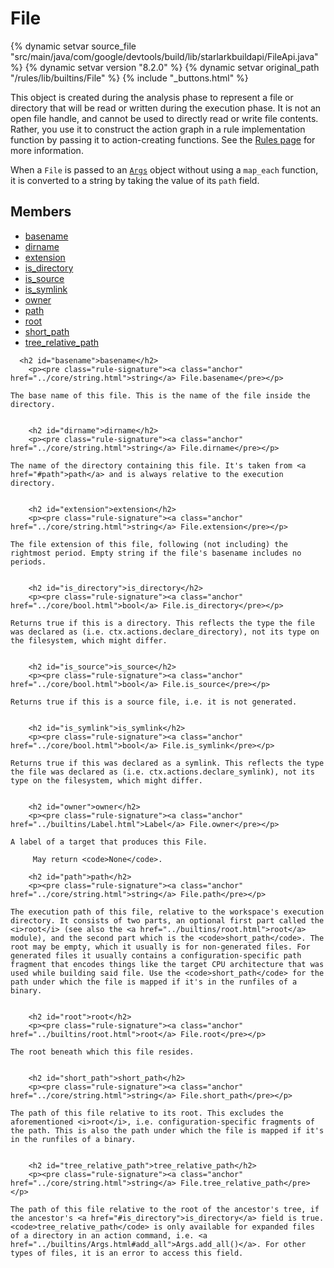 <html devsite>
<head>
  <meta name="project_path" value="/_project.yaml">
  <meta name="book_path" value="/versions/8.2.0/_book.yaml">
</head>
<body>

<h1 class="page-title" id="modules.File">File</h1>

{% dynamic setvar source_file "src/main/java/com/google/devtools/build/lib/starlarkbuildapi/FileApi.java" %}
{% dynamic setvar version "8.2.0" %}
{% dynamic setvar original_path "/rules/lib/builtins/File" %}
{% include "_buttons.html" %}
<!-- {% raw %} -->

This object is created during the analysis phase to represent a file or directory that will be read or written during the execution phase. It is not an open file handle, and cannot be used to directly read or write file contents. Rather, you use it to construct the action graph in a rule implementation function by passing it to action-creating functions. See the <a href='https://bazel.build/versions/8.2.0/extending/rules#files'>Rules page</a> for more information.<p>When a <code>File</code> is passed to an <a href='../builtins/Args.html'><code>Args</code></a> object without using a <code>map_each</code> function, it is converted to a string by taking the value of its <code>path</code> field.

<h2>Members</h2>
<ul>
    <li>
    <a href="#basename">basename</a>
  </li>
      <li>
    <a href="#dirname">dirname</a>
  </li>
      <li>
    <a href="#extension">extension</a>
  </li>
      <li>
    <a href="#is_directory">is_directory</a>
  </li>
      <li>
    <a href="#is_source">is_source</a>
  </li>
      <li>
    <a href="#is_symlink">is_symlink</a>
  </li>
      <li>
    <a href="#owner">owner</a>
  </li>
      <li>
    <a href="#path">path</a>
  </li>
      <li>
    <a href="#root">root</a>
  </li>
      <li>
    <a href="#short_path">short_path</a>
  </li>
      <li>
    <a href="#tree_relative_path">tree_relative_path</a>
  </li>
  </ul>

      <h2 id="basename">basename</h2>
        <p><pre class="rule-signature"><a class="anchor" href="../core/string.html">string</a> File.basename</pre></p>

    The base name of this file. This is the name of the file inside the directory.


        <h2 id="dirname">dirname</h2>
        <p><pre class="rule-signature"><a class="anchor" href="../core/string.html">string</a> File.dirname</pre></p>

    The name of the directory containing this file. It's taken from <a href="#path">path</a> and is always relative to the execution directory.


        <h2 id="extension">extension</h2>
        <p><pre class="rule-signature"><a class="anchor" href="../core/string.html">string</a> File.extension</pre></p>

    The file extension of this file, following (not including) the rightmost period. Empty string if the file's basename includes no periods.


        <h2 id="is_directory">is_directory</h2>
        <p><pre class="rule-signature"><a class="anchor" href="../core/bool.html">bool</a> File.is_directory</pre></p>

    Returns true if this is a directory. This reflects the type the file was declared as (i.e. ctx.actions.declare_directory), not its type on the filesystem, which might differ.


        <h2 id="is_source">is_source</h2>
        <p><pre class="rule-signature"><a class="anchor" href="../core/bool.html">bool</a> File.is_source</pre></p>

    Returns true if this is a source file, i.e. it is not generated.


        <h2 id="is_symlink">is_symlink</h2>
        <p><pre class="rule-signature"><a class="anchor" href="../core/bool.html">bool</a> File.is_symlink</pre></p>

    Returns true if this was declared as a symlink. This reflects the type the file was declared as (i.e. ctx.actions.declare_symlink), not its type on the filesystem, which might differ.


        <h2 id="owner">owner</h2>
        <p><pre class="rule-signature"><a class="anchor" href="../builtins/Label.html">Label</a> File.owner</pre></p>

    A label of a target that produces this File.

         May return <code>None</code>.

        <h2 id="path">path</h2>
        <p><pre class="rule-signature"><a class="anchor" href="../core/string.html">string</a> File.path</pre></p>

    The execution path of this file, relative to the workspace's execution directory. It consists of two parts, an optional first part called the <i>root</i> (see also the <a href="../builtins/root.html">root</a> module), and the second part which is the <code>short_path</code>. The root may be empty, which it usually is for non-generated files. For generated files it usually contains a configuration-specific path fragment that encodes things like the target CPU architecture that was used while building said file. Use the <code>short_path</code> for the path under which the file is mapped if it's in the runfiles of a binary.


        <h2 id="root">root</h2>
        <p><pre class="rule-signature"><a class="anchor" href="../builtins/root.html">root</a> File.root</pre></p>

    The root beneath which this file resides.


        <h2 id="short_path">short_path</h2>
        <p><pre class="rule-signature"><a class="anchor" href="../core/string.html">string</a> File.short_path</pre></p>

    The path of this file relative to its root. This excludes the aforementioned <i>root</i>, i.e. configuration-specific fragments of the path. This is also the path under which the file is mapped if it's in the runfiles of a binary.


        <h2 id="tree_relative_path">tree_relative_path</h2>
        <p><pre class="rule-signature"><a class="anchor" href="../core/string.html">string</a> File.tree_relative_path</pre></p>

    The path of this file relative to the root of the ancestor's tree, if the ancestor's <a href="#is_directory">is_directory</a> field is true. <code>tree_relative_path</code> is only available for expanded files of a directory in an action command, i.e. <a href="../builtins/Args.html#add_all">Args.add_all()</a>. For other types of files, it is an error to access this field.



</body>
</html>

<!-- {% endraw %} -->
